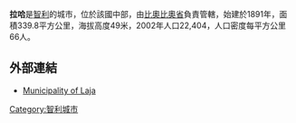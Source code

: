 

'''拉哈'''是[[智利|智利]]的城市，位於該國中部，由[[比奧比奧省|比奧比奧省]]負責管轄，始建於1891年，面積339.8平方公里，海拔高度49米，2002年人口22,404，人口密度每平方公里66人。

==外部連結==
* {{es}} [http://www.munilaja.cl Municipality of Laja] {{Wayback|url=http://www.munilaja.cl/ |date=20150513215332 }}

{{Chile-geo-stub}}
[[Category:智利城市|Category:智利城市]]